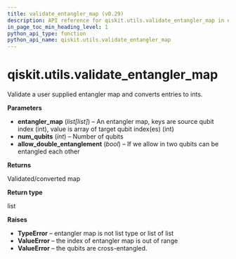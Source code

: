 ```yaml
---
title: validate_entangler_map (v0.29)
description: API reference for qiskit.utils.validate_entangler_map in qiskit v0.29
in_page_toc_min_heading_level: 1
python_api_type: function
python_api_name: qiskit.utils.validate_entangler_map
---
```


<span id="qiskit-utils-validate-entangler-map" />

# qiskit.utils.validate\_entangler\_map

<Function id="qiskit.utils.validate_entangler_map" isDedicatedPage={true} github="https://github.com/qiskit/qiskit/tree/stable/0.18/qiskit/utils/entangler_map.py" signature="validate_entangler_map(entangler_map, num_qubits, allow_double_entanglement=False)">
  Validate a user supplied entangler map and converts entries to ints.

  **Parameters**

  *   **entangler\_map** (*list\[list]*) – An entangler map, keys are source qubit index (int), value is array of target qubit index(es) (int)
  *   **num\_qubits** (*int*) – Number of qubits
  *   **allow\_double\_entanglement** (*bool*) – If we allow in two qubits can be entangled each other

  **Returns**

  Validated/converted map

  **Return type**

  list

  **Raises**

  *   **TypeError** – entangler map is not list type or list of list
  *   **ValueError** – the index of entangler map is out of range
  *   **ValueError** – the qubits are cross-entangled.
</Function>

